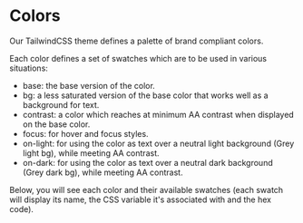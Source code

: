 
<Meta title="Tailwind Theme/Colors" />

# Colors

Our TailwindCSS theme defines a palette of brand compliant colors.

Each color defines a set of swatches which are to be used in various situations:

- base: the base version of the color.
- bg: a less saturated version of the base color that works well as a background for text.
- contrast: a color which reaches at minimum AA contrast when displayed on the base color.
- focus: for hover and focus styles.
- on-light: for using the color as text over a neutral light background (Grey light bg), while meeting AA contrast.
- on-dark: for using the color as text over a neutral dark background (Grey dark bg), while meeting AA contrast.

Below, you will see each color and their available swatches
(each swatch will display its name, the CSS variable it's associated with and the hex code).

<ColorGrid />
